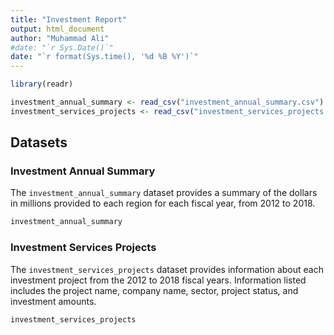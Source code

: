 ```yaml
---
title: "Investment Report"
output: html_document
author: "Muhammad Ali"
#date: "`r Sys.Date()`"
date: "`r format(Sys.time(), '%d %B %Y')`"
---
```

```r
library(readr)

investment_annual_summary <- read_csv("investment_annual_summary.csv")
investment_services_projects <- read_csv("investment_services_projects.csv")
```
## Datasets
### Investment Annual Summary
The `investment_annual_summary` dataset provides a summary of the dollars in millions provided to each region for each fiscal year, from 2012 to 2018.
```r
investment_annual_summary
```

### Investment Services Projects
The `investment_services_projects` dataset provides information about each investment project from the 2012 to 2018 fiscal years. Information listed includes the project name, company name, sector, project status, and investment amounts.
```r
investment_services_projects 
```